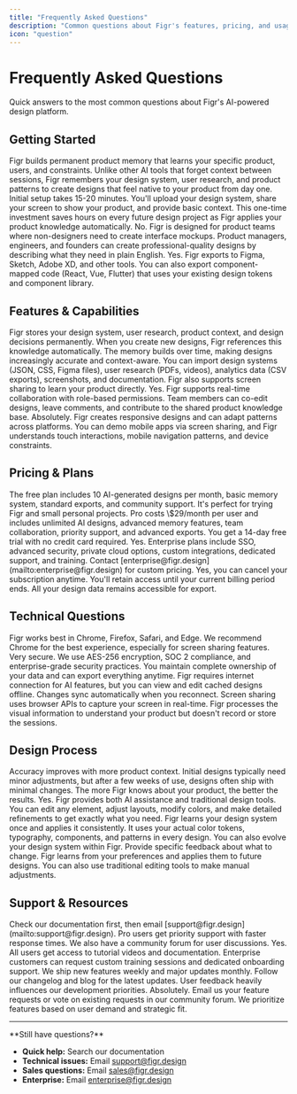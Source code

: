 ```yaml
---
title: "Frequently Asked Questions"
description: "Common questions about Figr's features, pricing, and usage answered by our team."
icon: "question"
---
```


# Frequently Asked Questions

Quick answers to the most common questions about Figr's AI-powered design platform.

## Getting Started

<AccordionGroup>
  <Accordion title="What makes Figr different from other AI design tools?">
    Figr builds permanent product memory that learns your specific product, users, and constraints. Unlike other AI tools that forget context between sessions, Figr remembers your design system, user research, and product patterns to create designs that feel native to your product from day one.
  </Accordion>
  <Accordion title="How long does it take to set up Figr for my product?">
    Initial setup takes 15-20 minutes. You'll upload your design system, share your screen to show your product, and provide basic context. This one-time investment saves hours on every future design project as Figr applies your product knowledge automatically.
  </Accordion>
  <Accordion title="Do I need design experience to use Figr?">
    No. Figr is designed for product teams where non-designers need to create interface mockups. Product managers, engineers, and founders can create professional-quality designs by describing what they need in plain English.
  </Accordion>
  <Accordion title="Can Figr work with my existing design tools?">
    Yes. Figr exports to Figma, Sketch, Adobe XD, and other tools. You can also export component-mapped code (React, Vue, Flutter) that uses your existing design tokens and component library.
  </Accordion>
</AccordionGroup>

## Features & Capabilities

<AccordionGroup>
  <Accordion title="How does Figr's memory system work?">
    Figr stores your design system, user research, product context, and design decisions permanently. When you create new designs, Figr references this knowledge automatically. The memory builds over time, making designs increasingly accurate and context-aware.
  </Accordion>
  <Accordion title="What types of data can I import into Figr?">
    You can import design systems (JSON, CSS, Figma files), user research (PDFs, videos), analytics data (CSV exports), screenshots, and documentation. Figr also supports screen sharing to learn your product directly.
  </Accordion>
  <Accordion title="Can multiple team members collaborate in Figr?">
    Yes. Figr supports real-time collaboration with role-based permissions. Team members can co-edit designs, leave comments, and contribute to the shared product knowledge base.
  </Accordion>
  <Accordion title="Does Figr work for mobile app design?">
    Absolutely. Figr creates responsive designs and can adapt patterns across platforms. You can demo mobile apps via screen sharing, and Figr understands touch interactions, mobile navigation patterns, and device constraints.
  </Accordion>
</AccordionGroup>

## Pricing & Plans

<AccordionGroup>
  <Accordion title="What does the free plan include?">
    The free plan includes 10 AI-generated designs per month, basic memory system, standard exports, and community support. It's perfect for trying Figr and small personal projects.
  </Accordion>
  <Accordion title="How does Pro plan pricing work?">
    Pro costs \$29/month per user and includes unlimited AI designs, advanced memory features, team collaboration, priority support, and advanced exports. You get a 14-day free trial with no credit card required.
  </Accordion>
  <Accordion title="Do you offer enterprise plans?">
    Yes. Enterprise plans include SSO, advanced security, private cloud options, custom integrations, dedicated support, and training. Contact [enterprise@figr.design](mailto:enterprise@figr.design) for custom pricing.
  </Accordion>
  <Accordion title="Can I cancel anytime?">
    Yes, you can cancel your subscription anytime. You'll retain access until your current billing period ends. All your design data remains accessible for export.
  </Accordion>
</AccordionGroup>

## Technical Questions

<AccordionGroup>
  <Accordion title="What browsers does Figr support?">
    Figr works best in Chrome, Firefox, Safari, and Edge. We recommend Chrome for the best experience, especially for screen sharing features.
  </Accordion>
  <Accordion title="How secure is my data in Figr?">
    Very secure. We use AES-256 encryption, SOC 2 compliance, and enterprise-grade security practices. You maintain complete ownership of your data and can export everything anytime.
  </Accordion>
  <Accordion title="Can I use Figr offline?">
    Figr requires internet connection for AI features, but you can view and edit cached designs offline. Changes sync automatically when you reconnect.
  </Accordion>
  <Accordion title="How does screen sharing work technically?">
    Screen sharing uses browser APIs to capture your screen in real-time. Figr processes the visual information to understand your product but doesn't record or store the sessions.
  </Accordion>
</AccordionGroup>

## Design Process

<AccordionGroup>
  <Accordion title="How accurate are Figr's AI-generated designs?">
    Accuracy improves with more product context. Initial designs typically need minor adjustments, but after a few weeks of use, designs often ship with minimal changes. The more Figr knows about your product, the better the results.
  </Accordion>
  <Accordion title="Can I modify AI-generated designs?">
    Yes. Figr provides both AI assistance and traditional design tools. You can edit any element, adjust layouts, modify colors, and make detailed refinements to get exactly what you need.
  </Accordion>
  <Accordion title="How does Figr handle design systems?">
    Figr learns your design system once and applies it consistently. It uses your actual color tokens, typography, components, and patterns in every design. You can also evolve your design system within Figr.
  </Accordion>
  <Accordion title="What if Figr creates something I don't like?">
    Provide specific feedback about what to change. Figr learns from your preferences and applies them to future designs. You can also use traditional editing tools to make manual adjustments.
  </Accordion>
</AccordionGroup>

## Support & Resources

<AccordionGroup>
  <Accordion title="How do I get help if I'm stuck?">
    Check our documentation first, then email [support@figr.design](mailto:support@figr.design). Pro users get priority support with faster response times. We also have a community forum for user discussions.
  </Accordion>
  <Accordion title="Do you provide onboarding or training?">
    Yes. All users get access to tutorial videos and documentation. Enterprise customers can request custom training sessions and dedicated onboarding support.
  </Accordion>
  <Accordion title="How often do you add new features?">
    We ship new features weekly and major updates monthly. Follow our changelog and blog for the latest updates. User feedback heavily influences our development priorities.
  </Accordion>
  <Accordion title="Can I request specific features?">
    Absolutely. Email us your feature requests or vote on existing requests in our community forum. We prioritize features based on user demand and strategic fit.
  </Accordion>
</AccordionGroup>

---

<question>
  **Still have questions?**

  - **Quick help:** Search our documentation
  - **Technical issues:** Email [support@figr.design](mailto:support@figr.design)
  - **Sales questions:** Email [sales@figr.design](mailto:sales@figr.design)
  - **Enterprise:** Email [enterprise@figr.design](mailto:enterprise@figr.design)
</question>